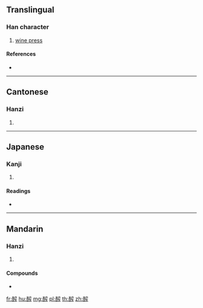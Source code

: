 {{character info/new}}
==Translingual==

===Han character===
{{Han char|rn=164|rad=酉|as=10|sn=17|four=13611|canj=MWJCS}}

# [[winepress|wine press]]

====References====
* {{Han ref|kx=1286.200|dkj=39979|dj=1786.200|hdz=63594.060|uh=91A1|ud=37281|bh=EECA|bd=61130}}

----

==Cantonese==

===Hanzi===
{{yue-hanzi|jyut=|y=ja3}}

# {{defn|lang=yue|sort=酉10}}

----

==Japanese==

===Kanji===
{{ja-kanji|grade=|rs=酉10}}

# {{defn|lang=ja|sort=酉10}}

====Readings====
* {{ja-readings|on=[[さ]] (sa), [[しゃ]] (sha)|kun=|nanori=}}

----

==Mandarin==

===Hanzi===
{{cmn-hanzi|pin=[[zhà]] ([[zha4]])|wg=cha<sup>4</sup>}}

# {{defn|lang=cmn|sort=酉10}}

====Compounds====
* {{l|cmn|醡醬麵|tr=zhájiàngmiàn, zhàjiàngmiàn}}

[[fr:醡]]
[[hu:醡]]
[[mg:醡]]
[[pl:醡]]
[[th:醡]]
[[zh:醡]]